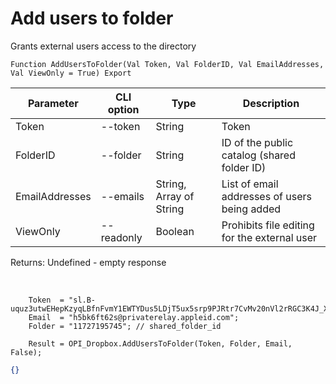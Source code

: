 ﻿---
sidebar_position: 4
---


# Add users to folder
 Grants external users access to the directory



`Function AddUsersToFolder(Val Token, Val FolderID, Val EmailAddresses, Val ViewOnly = True) Export`

  | Parameter | CLI option | Type | Description |
  |-|-|-|-|
  | Token | --token | String | Token |
  | FolderID | --folder | String | ID of the public catalog (shared folder ID) |
  | EmailAddresses | --emails | String, Array of String | List of email addresses of users being added |
  | ViewOnly | --readonly | Boolean | Prohibits file editing for the external user |

  
  Returns:  Undefined - empty response

<br/>




```bsl title="Code example"
    Token  = "sl.B-uquz3utwEHepKzyqLBfnFvmY1EWTYDus5LDjT5ux5srp9PJRtr7CvMv20nVl2rRGC3K4J_X5...";
    Email  = "h5bk6ft62s@privaterelay.appleid.com";
    Folder = "11727195745"; // shared_folder_id

    Result = OPI_Dropbox.AddUsersToFolder(Token, Folder, Email, False);
```
 



```json title="Result"
{}
```
